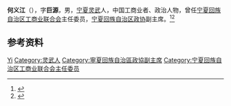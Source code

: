 '''何义江'''（{{bd|1886年||1969年|}}），字'''巨源'''，男，[[宁夏|宁夏]][[灵武|灵武]]人，中国工商业者、政治人物，曾任[[宁夏回族自治区工商业联合会|宁夏回族自治区工商业联合会]]主任委员，[[宁夏回族自治区政协|宁夏回族自治区政协]]副主席。<ref>{{cite book|title=宁夏百科全书|author=《宁夏百科全书》编纂委员会编|publisher=宁夏人民出版社|year=1998|isbn=|location=|page=}}</ref><ref>{{Cite book|title=中华人民共和国职官志|author=何虎生, 李耀东, 向常福主编|publisher=中国社会出版社|year=2003|isbn=9787800883934|location=北京|pages=}}</ref>

== 参考资料 ==
{{reflist}}

{{中国人物小作品}}

{{Authority control}}
{{DEFAULTSORT:He何}}
[[Category:何姓|Yi]]
[[Category:灵武人|Category:灵武人]]
[[Category:寧夏回族自治區政協副主席|Category:寧夏回族自治區政協副主席]]
[[Category:宁夏回族自治区工商业联合会主任委员|Category:宁夏回族自治区工商业联合会主任委员]]